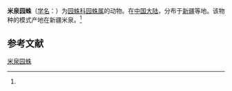 {{Speciesbox
| name = 米泉园蛛
| status = 
| status_system = 
| image = 
| genus = Araneus
| species = miquanensis
| authority = (Yin et al., 1990)<ref name='id13518'>{{cite web| url =http://www.bioinfo.cn/db05/BjdwSpecies.php?action=view&id=13518| title =米泉园蛛| work =《中国动物物种编目数据库》| publisher =中国科学院微生物研究所| author =中国科学院动物研究所| accessdate =2009-04-28| deadurl =yes| archiveurl =https://web.archive.org/web/20160305035542/http://www.bioinfo.cn/db05/BjdwSpecies.php?action=view&id=13518| archivedate =2016-03-05}}</ref>
}}

'''米泉园蛛'''（[[学名|学名]]：{{lang|la|''Araneus miquanensis''}}）为[[园蛛科|园蛛科]][[园蛛属|园蛛属]]的动物。在[[中国大陆|中国大陆]]，分布于[[新疆|新疆]]等地。该物种的模式产地在新疆米泉。<ref name='id13518'/>

== 参考文献 ==
{{reflist}}

{{Wikispecies|Araneus miquanensis}}
{{Taxonbar|from=Q2290019}}

[[Category:园蛛属|米泉园蛛]]


{{蜘蛛小作品}}